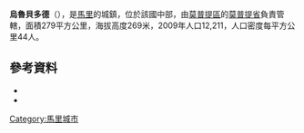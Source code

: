 '''烏魯貝多德'''（{{lang-fr|Ouroubé Douddé}}），是[[馬里|馬里]]的城鎮，位於該國中部，由[[莫普提區|莫普提區]]的[[莫普提省|莫普提省]]負責管轄，面積279平方公里，海拔高度269米，2009年人口12,211，人口密度每平方公里44人。

==參考資料==
*{{citation | title=Plan de Sécurité Alimentaire Commune Rurale de Ouroubé Doubé 2006-2010 | publisher=Commissariat à la Sécurité Alimentaire, République du Mali, USAID-Mali | year=2006 | url=http://www.aec.msu.edu/fs2/mali_fd_strtgy/plans/mopti/mopti/psa_ouroube_doude.pdf | language=fr | deadurl=yes | archiveurl=https://web.archive.org/web/20120830043413/http://www.aec.msu.edu/fs2/mali_fd_strtgy/plans/mopti/mopti/psa_ouroube_doude.pdf | archivedate=2012-08-30 }}
*{{citation | url=http://instat.gov.ml/documentation/mopti.pdf | publisher=République de Mali: Institut National de la Statistique | title=Resultats Provisoires RGPH 2009 (Région de Mopti) | language=fr | accessdate=2015-07-25 | archive-date=2012-07-27 | archive-url=https://web.archive.org/web/20120727120129/http://instat.gov.ml/documentation/mopti.pdf | dead-url=no }}

{{Coord|15|15|41|N|3|56|54|W|display=title}}

{{莫普提區}}

[[Category:馬里城市|Category:馬里城市]]


{{Mali-geo-stub}}